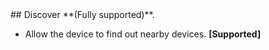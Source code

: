 <section id="section1" className="section">
  ## Discover **(Fully supported)**.

  - Allow the device to find out nearby devices. **[Supported]**
  ```bash

  ```
</section>
